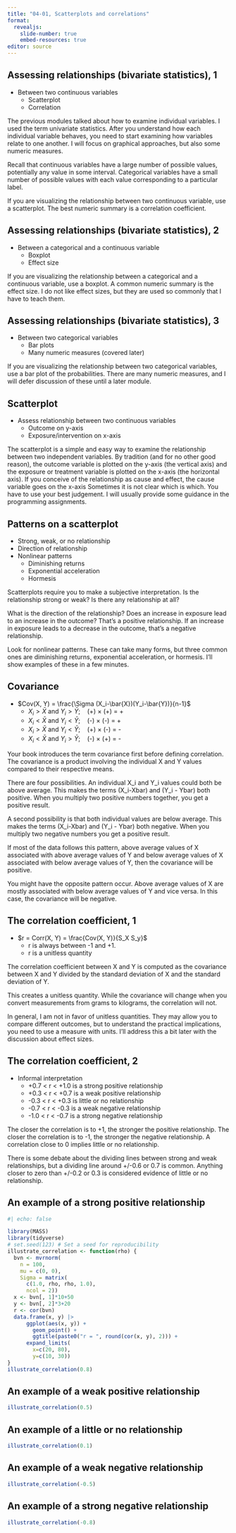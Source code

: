 ```yaml
---
title: "04-01, Scatterplots and correlations"
format: 
  revealjs:
    slide-number: true
    embed-resources: true
editor: source
---
```


## Assessing relationships (bivariate statistics), 1

-   Between two continuous variables
    -   Scatterplot
    -   Correlation

:::notes
The previous modules talked about how to examine individual variables. I used the term univariate statistics. After you understand how each individual variable behaves, you need to start examining how variables relate to one another. I will focus on graphical approaches, but also some numeric measures.

Recall that continuous variables have a large number of possible values, potentially any value in some interval. Categorical variables have a small number of possible values with each value corresponding to a particular label.

If you are visualizing the relationship between two continuous variable, use a scatterplot. The best numeric summary is a correlation coefficient.
:::

## Assessing relationships (bivariate statistics), 2


-   Between a categorical and a continuous variable
    -   Boxplot
    -   Effect size

    
:::notes
If you are visualizing the relationship between a categorical and a continuous variable, use a boxplot. A common numeric summary is the effect size. I do not like effect sizes, but they are used so commonly that I have to teach them.

:::

## Assessing relationships (bivariate statistics), 3

-   Between two categorical variables
    -   Bar plots
    -   Many numeric measures (covered later)
    
:::notes

If you are visualizing the relationship between two categorical variables, use a bar plot of the probabilities. There are many numeric measures, and I will defer discussion of these until a later module.
:::

## Scatterplot

-   Assess relationship between two continuous variables
    -   Outcome on y-axis
    -   Exposure/intervention on x-axis
    
:::notes
The scatterplot is a simple and easy way to examine the relationship between two independent variables. By tradition (and for no other good reason), the outcome variable is plotted on the y-axis (the vertical axis) and the exposure or treatment variable is plotted on the x-axis (the horizontal axis). If you conceive of the relationship as cause and effect, the cause variable goes on the x-axis Sometimes it is not clear which is which. You have to use your best judgement. I will usually provide some guidance in the programming assignments.
:::
  
## Patterns on a scatterplot

-   Strong, weak, or no relationship
-   Direction of relationship
-   Nonlinear patterns
    -   Diminishing returns
    -   Exponential acceleration
    -   Hormesis
    
:::notes
Scatterplots require you to make a subjective interpretation. Is the relationship strong or weak? Is there any relationship at all?

What is the direction of the relationship? Does an increase in exposure lead to an increase in the outcome? That's a positive relationship. If an increase in exposure leads to a decrease in the outcome, that's a negative relationship.

Look for nonlinear patterns. These can take many forms, but three common ones are diminishing returns, exponential acceleration, or hormesis. I'll show examples of these in a few minutes.
:::

## Covariance

-   $Cov(X, Y) = \frac{\Sigma (X_i-\bar{X})(Y_i-\bar{Y})}{n-1}$
    -   $X_i > \bar{X}$ and $Y_i > \bar{Y};\ \ \ $ (+) $\times$ (+) = +
    -   $X_i < \bar{X}$ and $Y_i < \bar{Y};\ \ \ $ (-) $\times$ (-) = +
    -   $X_i > \bar{X}$ and $Y_i < \bar{Y};\ \ \ $ (+) $\times$ (-) = -
    -   $X_i < \bar{X}$ and $Y_i > \bar{Y};\ \ \ $ (-) $\times$ (+) = -
    
:::notes
Your book introduces the term covariance first before defining correlation. The covariance is a product involving the individual X and Y values compared to their respective means.

There are four possibilities. An individual X_i and Y_i values could both be above average. This makes the terms (X_i-Xbar) and (Y_i - Ybar) both positive. When you multiply two positive numbers together, you get a positive result.

A second possibility is that both individual values are below average. This makes the terms (X_i-Xbar) and (Y_i - Ybar) both negative. When you multiply two negative numbers you get a positive result.

If most of the data follows this pattern, above average values of X associated with above average values of Y and below average values of X associated with below average values of Y, then the covariance will be positive.

You might have the opposite pattern occur. Above average values of X are mostly associated with below average values of Y and vice versa. In this case, the covariance will be negative.
:::
    
## The correlation coefficient, 1

-   $r = Corr(X, Y) = \frac{Cov(X, Y)}{S_X S_y}$
    -   r is always between -1 and +1.
    -   r is a unitless quantity

:::notes
The correlation coefficient between X and Y is computed as the covariance between X and Y divided by the standard deviation of X and the standard deviation of Y. 

This creates a unitless quantity. While the covariance will change when you convert measurements from grams to kilograms, the correlation will not.

In general, I am not in favor of unitless quantities. They may allow you to compare different outcomes, but to understand the practical implications, you need to use a measure with units. I'll address this a bit later with the discussion about effect sizes. 
:::
        
## The correlation coefficient, 2

-   Informal interpretation
    -  +0.7 < r < +1.0 is a strong positive relationship
    -  +0.3 < r < +0.7 is a weak positive relationship
    -  -0.3 < r < +0.3 is little or no relationship
    -  -0.7 < r < -0.3 is a weak negative relationship
    -  -1.0 < r < -0.7 is a strong negative relationship

:::notes
The closer the correlation is to +1, the stronger the positive relationship. The closer the correlation is to -1, the stronger the negative relationship. A correlation close to 0 implies little or no relationship.

There is some debate about the dividing lines between strong and weak relationships, but a dividing line around +/-0.6 or 0.7 is common. Anything closer to zero than +/-0.2 or 0.3 is considered evidence of little or no relationship.
:::

## An example of a strong positive relationship

```r
#| echo: false

library(MASS)
library(tidyverse)
# set.seed(123) # Set a seed for reproducibility
illustrate_correlation <- function(rho) {
  bvn <- mvrnorm(
    n = 100, 
    mu = c(0, 0), 
    Sigma = matrix(
  	  c(1.0, rho, rho, 1.0), 
      ncol = 2))
  x <- bvn[, 1]*10+50
  y <- bvn[, 2]*3+20
  r <- cor(bvn)
  data.frame(x, y) |>
	  ggplot(aes(x, y)) + 
	    geom_point() +
	    ggtitle(paste0("r = ", round(cor(x, y), 2))) +
  	  expand_limits(
  	  	x=c(20, 80),
  	  	y=c(10, 30))
}
illustrate_correlation(0.8)
```

## An example of a weak positive relationship

```r
illustrate_correlation(0.5)
```

## An example of a little or no relationship

```r
illustrate_correlation(0.1)
```

## An example of a weak negative relationship

```r
illustrate_correlation(-0.5)
```

## An example of a strong negative relationship

```r
illustrate_correlation(-0.8)
```
